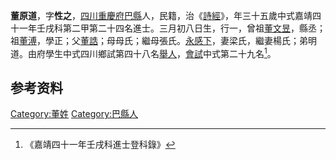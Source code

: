 {{明清人物信息框
| 姓名 = 董原道
| 原名 =
| 圖片名稱= 
| 圖片大小 =
| 圖片說明 = 
| 最高職務 =
| 國家 = 大明 
| 爵位 =
| 籍貫 = [[四川|四川]][[重慶府|重慶府]][[巴縣_(重慶)|巴縣]]
| 族裔 = 
| 字號 = 
| 諡號 =
| 出生日期 = 三月初八日
| 出生地點 =
| 逝世日期 = 卒年不詳 
| 逝世地點 =
| 墓葬 =
| 配偶 = 梁氏楊氏
| 親屬 = 曾祖[[董文昱|董文昱]]，祖[[董溥|董溥]]，父[[董誥|董誥]]，母母氏；繼母張氏
| 出身 =
* 嘉靖四十一年壬戌科進士出身
| 經歷 =
| 著作 = 
}}
'''董原道'''{{BD|1528年||？年||}}，字'''性之'''，[[四川|四川]][[重慶府|重慶府]][[巴縣_(重慶)|巴縣]]人，民籍，治《[[詩經|詩經]]》，年三十五歲中式嘉靖四十一年壬戌科第二甲第二十四名進士。三月初八日生，行一，曾祖[[董文昱|董文昱]]，縣丞；祖[[董溥|董溥]]，學正；父[[董誥|董誥]]；母母氏；繼母張氏。[[永感下|永感下]]，妻梁氏，繼妻楊氏；弟明道。由府學生中式四川鄉試第四十八名[[舉人|舉人]]，[[會試|會試]]中式第二十九名<ref>《嘉靖四十一年壬戌科進士登科錄》</ref>。

== 参考资料 ==
{{reflist}}

{{嘉靖四十一年壬戌科殿试金榜}}

{{Authority control}}

{{DEFAULTSORT:D}}
[[Category:董姓|Category:董姓]]
[[Category:巴縣人|Category:巴縣人]]



{{明朝人物小作品}}